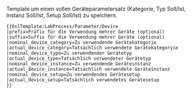 <noinclude>Template um einen vollen Geräteparametersatz (Kategorie, Typ Soll/Ist, Instanz Soll/Ist, Setup Soll/Ist) zu speichern.
<pre>
{{OslTemplate:LabProcess/Parameter/Device
|prefix=Präfix für die Verwendung mehrer Geräte (optional)
|suffix=Suffix für die Verwendung mehrer Geräte (optional)
|nominal_device_category=Zu verwendende Gerätekategorie
|actual_device_category=Tatsächlich verwendete Gerätekategoryie
|nominal_device_type=Zu verwendender Gerätetyp
|actual_device_type=Tatsächlich verwendeter Gerätetyp
|nominal_device_instance=Zu verwendende Geräteinstanz
|actual_device_instance=Tatsächlich verwendete Geräteinstanz
|nominal_device_setup=Zu verwendendes Gerätesetup
|actual_device_setup=Tatsächlich verwendetes Gerätesetup
}}
</pre>
</noinclude><includeonly><!--

-->{{OslTemplate:LabProcess/Parameter
   |name={{{prefix|}}}DeviceCategory{{{suffix|}}}|type=Nominal |property=HasDeviceCategory |value={{{nominal_device_category|}}}
}}<!--
-->{{OslTemplate:LabProcess/Parameter
   |name={{{prefix|}}}DeviceCategory{{{suffix|}}}|type=Actual |property=HasDeviceCategory |value={{{actual_device_category|}}}
}}<!--
-->{{OslTemplate:LabProcess/Parameter
   |name={{{prefix|}}}DeviceType{{{suffix|}}}|type=Nominal |property=HasDeviceType |value={{{nominal_device_type|}}}
}}<!--
-->{{OslTemplate:LabProcess/Parameter
   |name={{{prefix|}}}DeviceType{{{suffix|}}}|type=Actual |property=HasDeviceType |value={{{actual_device_type|}}}
}}<!--
-->{{OslTemplate:LabProcess/Parameter
   |name={{{prefix|}}}DeviceInstance{{{suffix|}}}|type=Nominal |property=HasDeviceInstance |value={{{nominal_device_instance|}}}
}}<!--
-->{{OslTemplate:LabProcess/Parameter
   |name={{{prefix|}}}DeviceInstance{{{suffix|}}}|type=Actual |property=HasDeviceInstance |value={{{actual_device_instance|}}}
}}<!--
-->{{OslTemplate:LabProcess/Parameter
   |name={{{prefix|}}}DeviceSetup{{{suffix|}}}|type=Nominal |property=HasDeviceSetup |value={{{nominal_device_setup|}}}
}}<!--
-->{{OslTemplate:LabProcess/Parameter
   |name={{{prefix|}}}DeviceSetup{{{suffix|}}}|type=Actual |property=HasDeviceSetup |value={{{actual_device_setup|}}} |sep=,
}}<!--

--></includeonly>